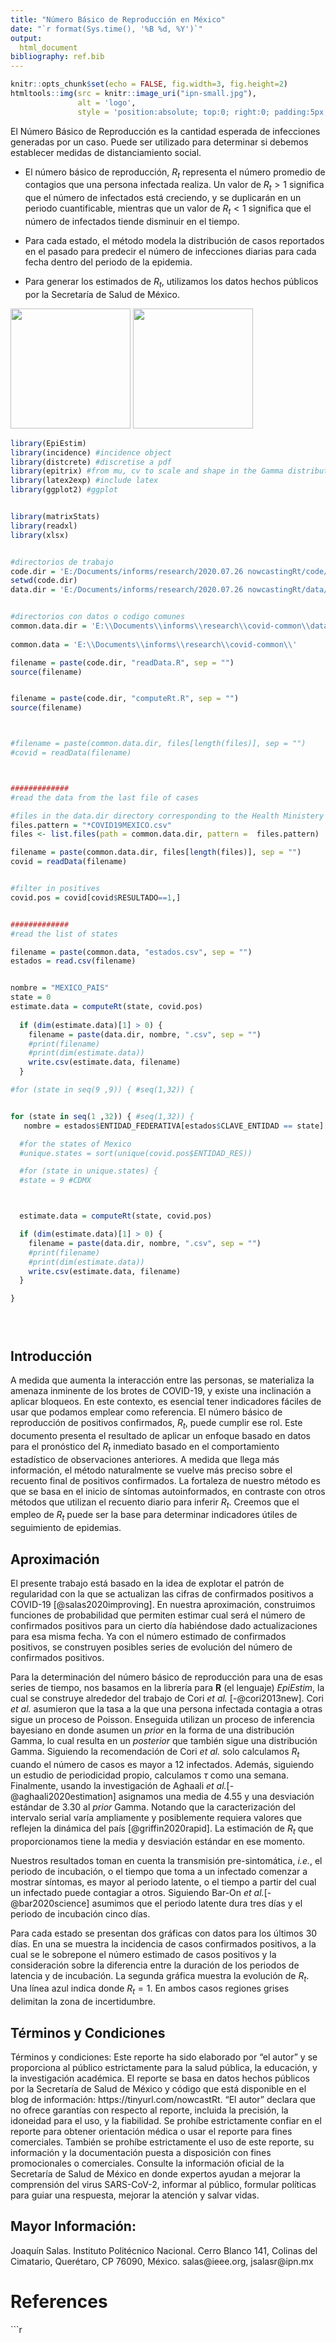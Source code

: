 ```yaml
---
title: "Número Básico de Reproducción en México"
date: "`r format(Sys.time(), '%B %d, %Y')`"
output:
  html_document
bibliography: ref.bib
---
```


```r

knitr::opts_chunk$set(echo = FALSE, fig.width=3, fig.height=2)
htmltools::img(src = knitr::image_uri("ipn-small.jpg"), 
               alt = 'logo', 
               style = 'position:absolute; top:0; right:0; padding:5px; width: 70px; height: 100px') # Added width and height as CSS

```
 
 
 

El Número Básico de Reproducción es la cantidad  esperada de infecciones generadas por un caso. Puede ser utilizado para determinar si debemos establecer medidas de distanciamiento social.

*  El número básico de reproducción, $R_t$ representa el número promedio de contagios que una persona infectada realiza. Un valor de $R_t>1$ significa que el número de infectados está creciendo, y se duplicarán en un periodo cuantificable, mientras que un valor de $R_t<1$ significa que el número de infectados tiende disminuir en el tiempo. 

*  Para cada estado, el método modela la distribución de casos reportados en el pasado 
 para predecir el número de infecciones diarias para cada fecha dentro del periodo de la epidemia. 
 *  Para generar los estimados de $R_t$, utilizamos los datos hechos públicos por
 la Secretaría de Salud de México.

 
![](../images/solo.jpg){height=2in}
![](../images/muchos_s.jpg){height=2in}
 

 






 

```r

library(EpiEstim)
library(incidence) #incidence object
library(distcrete) #discretise a pdf
library(epitrix) #from mu, cv to scale and shape in the Gamma distribution
library(latex2exp) #include latex
library(ggplot2) #ggplot


library(matrixStats)
library(readxl)
library(xlsx)


#directorios de trabajo
code.dir = 'E:/Documents/informs/research/2020.07.26 nowcastingRt/code/'
setwd(code.dir)
data.dir = 'E:/Documents/informs/research/2020.07.26 nowcastingRt/data/'


#directorios con datos o codigo comunes
common.data.dir = 'E:\\Documents\\informs\\research\\covid-common\\data\\'
 
common.data = 'E:\\Documents\\informs\\research\\covid-common\\'

filename = paste(code.dir, "readData.R", sep = "")
source(filename)


filename = paste(code.dir, "computeRt.R", sep = "")
source(filename)



#filename = paste(common.data.dir, files[length(files)], sep = "")
#covid = readData(filename)



#############
#read the data from the last file of cases

#files in the data.dir directory corresponding to the Health Ministery data
files.pattern = "*COVID19MEXICO.csv"
files <- list.files(path = common.data.dir, pattern =  files.pattern)

filename = paste(common.data.dir, files[length(files)], sep = "")
covid = readData(filename)


#filter in positives
covid.pos = covid[covid$RESULTADO==1,]


#############
#read the list of states

filename = paste(common.data, "estados.csv", sep = "")
estados = read.csv(filename)


nombre = "MEXICO_PAIS"
state = 0
estimate.data = computeRt(state, covid.pos)
  
  if (dim(estimate.data)[1] > 0) {
    filename = paste(data.dir, nombre, ".csv", sep = "")
    #print(filename)
    #print(dim(estimate.data))
    write.csv(estimate.data, filename)
  }

#for (state in seq(9 ,9)) { #seq(1,32)) {


for (state in seq(1 ,32)) { #seq(1,32)) {
   nombre = estados$ENTIDAD_FEDERATIVA[estados$CLAVE_ENTIDAD == state]

  #for the states of Mexico
  #unique.states = sort(unique(covid.pos$ENTIDAD_RES))

  #for (state in unique.states) {
  #state = 9 #CDMX



  estimate.data = computeRt(state, covid.pos)

  if (dim(estimate.data)[1] > 0) {
    filename = paste(data.dir, nombre, ".csv", sep = "")
    #print(filename)
    #print(dim(estimate.data))
    write.csv(estimate.data, filename)
  }

}





```
## Introducción

A medida que aumenta la interacción entre las personas, se materializa la amenaza
inminente de los brotes de COVID-19, y existe una inclinación a aplicar bloqueos. En este contexto, es esencial tener indicadores fáciles de usar que podamos emplear como  referencia. El número básico de reproducción de positivos confirmados, $R_t$, puede cumplir ese rol. Este documento presenta el resultado de aplicar un enfoque basado en datos para el pronóstico del $R_t$ inmediato basado en el comportamiento estadístico de observaciones anteriores. A medida que llega más información, el método naturalmente se vuelve más preciso sobre el recuento final de positivos confirmados. La fortaleza de nuestro método es que se basa en el inicio de síntomas autoinformados, en contraste con otros métodos que utilizan el recuento diario para inferir $R_t$. Creemos que el empleo de $R_t$  puede ser la base para determinar indicadores útiles de seguimiento de epidemias.


 



 

 



## Aproximación
El presente trabajo está basado en la  idea de  explotar el patrón de regularidad 
con la que se actualizan las cifras de confirmados positivos a COVID-19 [@salas2020improving]. En nuestra aproximación, construimos funciones de probabilidad que permiten estimar cual será el número de confirmados positivos para un cierto día habiéndose dado actualizaciones para esa misma fecha. Ya con el número estimado de confirmados positivos, se construyen posibles series de evolución del número de confirmados positivos. 

Para la determinación del número básico de reproducción para una de esas series de tiempo, nos basamos en  la librería para **R** (el lenguaje) *EpiEstim*, la cual se construye alrededor del trabajo de Cori *et al.* [-@cori2013new]. Cori *et al.* asumieron que la tasa a la que una persona infectada contagia a otras sigue un proceso de Poisson. Enseguida utilizan un proceso de inferencia bayesiano en donde asumen un *prior* en la forma de una distribución Gamma, lo cual resulta en un *posterior* que también sigue una distribución Gamma.   Siguiendo la recomendación de Cori *et al.* solo calculamos $R_t$ cuando el número de casos es mayor a 12 infectados. Además, siguiendo un estudio de periodicidad propio, calculamos $\tau$ como una semana. Finalmente, usando la investigación de Aghaali *et al.*[-@aghaali2020estimation] asignamos una media de 4.55 y una desviación estándar de 3.30 al *prior* Gamma. Notando que la caracterización del intervalo serial varía ampliamente y posiblemente requiera valores que reflejen la dinámica del país [@griffin2020rapid]. 
La estimación de $R_t$ que proporcionamos tiene la media y desviación estándar en ese momento.

Nuestros resultados  toman en cuenta la transmisión pre-sintomática, *i.e.*, el periodo de incubación, o el tiempo que toma a un infectado comenzar a mostrar síntomas, es mayor al periodo latente, o el tiempo a partir del cual un infectado puede contagiar a otros. Siguiendo Bar-On *et al.*[-@bar2020science] asumimos que el periodo latente dura tres días y el  periodo de incubación cinco días.  

Para cada estado se presentan dos gráficas con datos para los últimos 30 días. En una se muestra la incidencia de casos confirmados positivos, a la cual se le sobrepone el número estimado de casos positivos y la consideración sobre la diferencia entre la duración de los periodos de latencia y de incubación. La segunda gráfica muestra la evolución de $R_t$. Una línea azul indica donde $R_t = 1$. En ambos casos regiones grises delimitan la zona de incertidumbre.  



## Términos y Condiciones 
Términos y condiciones: Este reporte ha sido elaborado por “el autor” y se proporciona al público estrictamente para la salud pública, la educación, y la investigación académica. El reporte se basa en datos hechos públicos por la Secretaría de Salud de México y código que está disponible en el blog de información: https://tinyurl.com/nowcastRt. “El autor” declara que no ofrece garantías con respecto al reporte, incluida la precisión, la idoneidad para el uso, y la fiabilidad. Se prohíbe estrictamente confiar en el reporte para obtener orientación médica o usar el reporte para fines comerciales. También se prohíbe estrictamente el uso de este reporte, su información y la documentación puesta a disposición con fines promocionales o comerciales. Consulte la información oficial de la Secretaría de Salud de México en donde expertos ayudan a mejorar la comprensión del virus SARS-CoV-2, informar al público, formular políticas para guiar una respuesta, mejorar la atención y salvar vidas.


## Mayor Información:
Joaquín Salas. Instituto Politécnico Nacional. Cerro Blanco 141, Colinas del Cimatario, Querétaro, CP 76090, México. salas@ieee.org, jsalasr@ipn.mx


# References
```r

